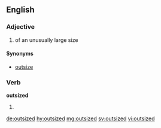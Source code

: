 ==English==

===Adjective===
{{en-adj|-}}

# of an unusually large size

====Synonyms====
*[[outsize]]

===Verb===
'''outsized'''

# {{en-past of|outsize}}

[[de:outsized]]
[[hy:outsized]]
[[mg:outsized]]
[[sv:outsized]]
[[vi:outsized]]